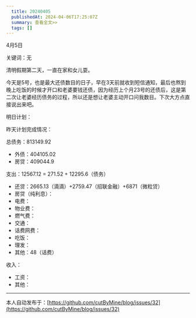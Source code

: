 ```yaml
---
  title: 20240405
  publishedAt: 2024-04-06T17:25:07Z
  summary: 查看全文>>
  tags: []
---
```


4月5日

关键词：无

清明假期第二天，一直在家和女儿耍。

今天是5号，也是最大还债数目的日子，早在3天前就收到短信通知，最后也熬到晚上吃饭的时候才开口和老婆要钱还债，因为经历上个月23号的还债后，这是第二次让老婆经历债务的过程，所以还是想让老婆主动开口问我数目。下次大方点直接说出来吧。

明日计划：

昨天计划完成情况：

总债务：813149.92
- 外债：404105.02
- 房贷：409044.9

支出：12567.12 = 271.52 + 12295.6（债务）
- 还贷：2665.13（滴滴）+2759.47（招联金融）+6871（微粒贷）
- 房贷（纯利息）：
- 电费：
- 物业费：
- 燃气费：
- 交通：
- 话费网费：
- 吃饭：
- 理发：
- 其他：48（话费）

收入：
- 工资：
- 其他：


---
本人自动发布于：[https://github.com/cutByMine/blog/issues/32](https://github.com/cutByMine/blog/issues/32)
